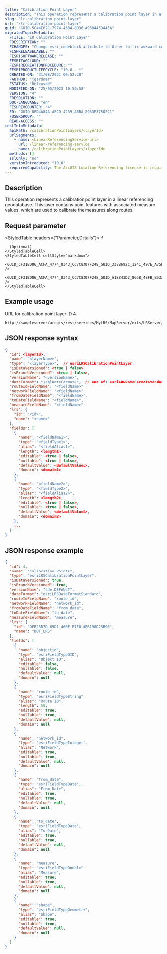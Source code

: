 ```yaml
---
title: "Calibration Point Layer"
description: "This operation represents a calibration point layer in a linear referencing geodatabase."
slug: "lr-calibration-point-layer"
url: "/lr-calibration-point-layer"
guid: "GUID-5C44E62C-7974-4384-8D36-A938445D445A"
migratedTopicMetadata:
  FTITLE: "LR Calibration Point Layer"
  FDESCRIPTION: ""
  FCHANGES: "Change esri_codeblock attribute to Other to fix awkward code color"
  FISHRELEASELABEL: ""
  FESRISOFTWARERELEASE: ""
  FESRITAGCLOUD: ""
  FESRIRECREATIONPROCEDURE: ""
  FESRIPRODUCTLIFECYCLE: "10.8 - *"
  CREATED-ON: "31/08/2021 09:52:28"
  FAUTHOR: "jgardner"
  FSTATUS: "Released"
  MODIFIED-ON: "25/05/2023 10:59:58"
  VERSION: "4"
  FRESOLUTION: ""
  DOC-LANGUAGE: "en"
  FISHREVCOUNTER: "4"
  ED: "GUID-0FD4A84A-AECD-4239-A5BA-29B3F37502C1"
  FUSERGROUP: ""
  READ-ACCESS: ""
restInfoMetadata:
  apiPath: /calibrationPointLayers/<layerId>
  urlSegments:
    - name: <LinearReferencingService-url>
      url: /linear-referencing-service
    - name: /calibrationPointLayers/<layerId>
  methods: []
  sslOnly: "no"
  versionIntroduced: "10.8"
  requiredCapability: The ArcGIS Location Referencing license is required to use this resource.
---
```




## Description

This operation represents a calibration point layer in a linear referencing geodatabase. This layer contains point features with associated measure values, which are used to calibrate the measures along routes.

## Request parameter

<StyledTable headers={"Parameter,Details"}>
  <StyledTableRow>
    <StyledTableCell cellStyle="markdown">
      `f`
      
      (Optional)
    </StyledTableCell>
    <StyledTableCell cellStyle="markdown">
      <GUID_CF31BD86_ACFA_4774_8343_CC7C8307F248_GUID_338B692C_1241_497E_A75E_A120E90C5078 />
      <GUID_CF31BD86_ACFA_4774_8343_CC7C8307F248_GUID_A18843D2_866B_4EFB_B533_9736C6767514 />
    </StyledTableCell>
  </StyledTableRow>
</StyledTable>

## Example usage

URL for calibration point layer ID 4.

<EncodeURLsNote />

```other
http://sampleserver/arcgis/rest/services/MyLRS/MapServer/exts/LRServer/calibrationPointLayers/4
```

## JSON response syntax

```json
{
  "id": <layerId>,
  "name": "<layerName>",
  "type": "<layerType>",  // esriLRSCalibrationPointLayer
  "isDataVersioned": <true | false>,
  "isBranchVersioned": <true | false>,
  "versionName": "<versionName>",
  "dateFormat": "<sqlDateFormat>",  // one of: esriLRSDateFormatStandard, esriLRSDateFormatFileGDB, esriLRSDateFormatOracle
  "routeIdFieldName": "<fieldName>",
  "networkFieldName": "<fieldName>",
  "fromDateFieldName": "<fieldName>",
  "toDateFieldName": "<fieldName>",
  "measureFieldName": "<fieldName>",
  "lrs": {
    "id": "<id>",
    "name": "<name>"
  },
  "fields": [
    {
      "name": "<fieldName1>",
      "type": "<fieldType1>",
      "alias": "<fieldAlias1>",
      "length": <length1>,
      "editable": <true | false>,
      "nullable": <true | false>,
      "defaultValue": <defaultValue1>,
      "domain": <domain1>
    },
    {
      "name": "<fieldName2>",
      "type": "<fieldType2>",
      "alias": "<fieldAlias2>",
      "length": <length2>,
      "editable": <true | false>,
      "nullable": <true | false>,
      "defaultValue": <defaultValue2>,
      "domain": <domain2>
    },
    ...
  ]
}

```

## JSON response example

```json
{
  "id": 4,
  "name": "Calibration Points",
  "type": "esriLRSCalibrationPointLayer",
  "isDataVersioned": true,
  "isBranchVersioned": true,
  "versionName": "sde.DEFAULT",
  "dateFormat": "esriLRSDateFormatStandard",
  "routeIdFieldName": "route_id",
  "networkFieldName": "network_id",
  "fromDateFieldName": "from_date",
  "toDateFieldName": "to_date",
  "measureFieldName": "measure",
  "lrs": {
    "id": "DFB23B7D-69D1-460F-B7E0-0FB190D23B96",
    "name": "DOT_LRS"
  },
  "fields": [
    {
      "name": "objectid",
      "type": "esriFieldTypeOID",
      "alias": "Object ID",
      "editable": false,
      "nullable": false,
      "defaultValue": null,
      "domain": null
    },
    {
      "name": "route_id",
      "type": "esriFieldTypeString",
      "alias": "Route ID",
      "length": 50,
      "editable": true,
      "nullable": true,
      "defaultValue": null,
      "domain": null
    },
    {
      "name": "network_id",
      "type": "esriFieldTypeInteger",
      "alias": "Network",
      "editable": true,
      "nullable": true,
      "defaultValue": null,
      "domain": null
    },
    {
      "name": "from_date",
      "type": "esriFieldTypeDate",
      "alias": "From Date",
      "editable": true,
      "nullable": true,
      "defaultValue": null,
      "domain": null
    },
    {
      "name": "to_date",
      "type": "esriFieldTypeDate",
      "alias": "To Date",
      "editable": true,
      "nullable": true,
      "defaultValue": null,
      "domain": null
    },
    {
      "name": "measure",
      "type": "esriFieldTypeDouble",
      "alias": "Measure",
      "editable": true,
      "nullable": true,
      "defaultValue": null,
      "domain": null
    },
    {
      "name": "shape",
      "type": "esriFieldTypeGeometry",
      "alias": "Shape",
      "editable": true,
      "nullable": true,
      "defaultValue": null,
      "domain": null
    }
  ]
}

```
